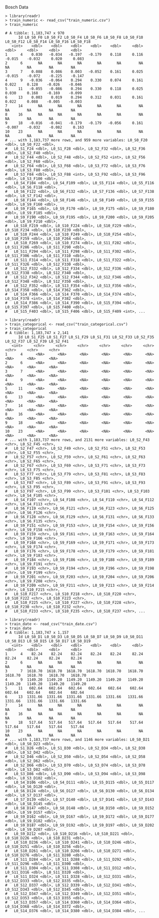 Bosch Data

```
> library(readr)
> train_numeric <- read_csv("train_numeric.csv")
> train_numeric

# A tibble: 1,183,747 x 970
      Id L0_S0_F0 L0_S0_F2 L0_S0_F4 L0_S0_F6 L0_S0_F8 L0_S0_F10 L0_S0_F12 L0_S0_F14 L0_S0_F16 L0_S0_F18
   <int>    <dbl>    <dbl>    <dbl>    <dbl>    <dbl>     <dbl>     <dbl>     <dbl>     <dbl>     <dbl>
1      4    0.030   -0.034   -0.197   -0.179    0.118     0.116    -0.015    -0.032     0.020     0.083
2      6       NA       NA       NA       NA       NA        NA        NA        NA        NA        NA
3      7    0.088    0.086    0.003   -0.052    0.161     0.025    -0.015    -0.072    -0.225    -0.147
4      9   -0.036   -0.064    0.294    0.330    0.074     0.161     0.022     0.128    -0.026    -0.046
5     11   -0.055   -0.086    0.294    0.330    0.118     0.025     0.030     0.168    -0.169    -0.099
6     13    0.003    0.019    0.294    0.312    0.031     0.161     0.022     0.088    -0.005    -0.003
7     14       NA       NA       NA       NA       NA        NA        NA        NA        NA        NA
8     16       NA       NA       NA       NA       NA        NA        NA        NA        NA        NA
9     18   -0.016   -0.041   -0.179   -0.179   -0.056     0.161    -0.007    -0.032    -0.082     0.163
10    23       NA       NA       NA       NA       NA        NA        NA        NA        NA        NA
# ... with 1,183,737 more rows, and 959 more variables: L0_S0_F20 <dbl>, L0_S0_F22 <dbl>,
#   L0_S1_F24 <dbl>, L0_S1_F28 <dbl>, L0_S2_F32 <dbl>, L0_S2_F36 <dbl>, L0_S2_F40 <dbl>,
#   L0_S2_F44 <dbl>, L0_S2_F48 <dbl>, L0_S2_F52 <int>, L0_S2_F56 <dbl>, L0_S2_F60 <dbl>,
#   L0_S2_F64 <dbl>, L0_S3_F68 <dbl>, L0_S3_F72 <dbl>, L0_S3_F76 <dbl>, L0_S3_F80 <dbl>,
#   L0_S3_F84 <dbl>, L0_S3_F88 <int>, L0_S3_F92 <dbl>, L0_S3_F96 <dbl>, L0_S3_F100 <dbl>,
#   L0_S4_F104 <dbl>, L0_S4_F109 <dbl>, L0_S5_F114 <dbl>, L0_S5_F116 <dbl>, L0_S6_F118 <dbl>,
#   L0_S6_F122 <dbl>, L0_S6_F132 <dbl>, L0_S7_F136 <dbl>, L0_S7_F138 <dbl>, L0_S7_F142 <dbl>,
#   L0_S8_F144 <dbl>, L0_S8_F146 <dbl>, L0_S8_F149 <dbl>, L0_S9_F155 <dbl>, L0_S9_F160 <dbl>,
#   L0_S9_F165 <dbl>, L0_S9_F170 <dbl>, L0_S9_F175 <dbl>, L0_S9_F180 <dbl>, L0_S9_F185 <dbl>,
#   L0_S9_F190 <dbl>, L0_S9_F195 <dbl>, L0_S9_F200 <dbl>, L0_S9_F205 <dbl>, L0_S9_F210 <dbl>,
#   L0_S10_F219 <dbl>, L0_S10_F224 <dbl>, L0_S10_F229 <dbl>, L0_S10_F234 <dbl>, L0_S10_F239 <dbl>,
#   L0_S10_F244 <dbl>, L0_S10_F249 <dbl>, L0_S10_F254 <dbl>, L0_S10_F259 <dbl>, L0_S10_F264 <dbl>,
#   L0_S10_F269 <dbl>, L0_S10_F274 <dbl>, L0_S11_F282 <dbl>, L0_S11_F286 <dbl>, L0_S11_F290 <dbl>,
#   L0_S11_F294 <dbl>, L0_S11_F298 <dbl>, L0_S11_F302 <dbl>, L0_S11_F306 <dbl>, L0_S11_F310 <dbl>,
#   L0_S11_F314 <dbl>, L0_S11_F318 <dbl>, L0_S11_F322 <dbl>, L0_S11_F326 <dbl>, L0_S12_F330 <dbl>,
#   L0_S12_F332 <dbl>, L0_S12_F334 <dbl>, L0_S12_F336 <dbl>, L0_S12_F338 <dbl>, L0_S12_F340 <dbl>,
#   L0_S12_F342 <dbl>, L0_S12_F344 <dbl>, L0_S12_F346 <dbl>, L0_S12_F348 <dbl>, L0_S12_F350 <dbl>,
#   L0_S12_F352 <dbl>, L0_S13_F354 <dbl>, L0_S13_F356 <dbl>, L0_S14_F358 <dbl>, L0_S14_F362 <dbl>,
#   L0_S14_F366 <dbl>, L0_S14_F370 <dbl>, L0_S14_F374 <dbl>, L0_S14_F378 <int>, L0_S14_F382 <dbl>,
#   L0_S14_F386 <dbl>, L0_S14_F390 <dbl>, L0_S15_F394 <dbl>, L0_S15_F397 <dbl>, L0_S15_F400 <dbl>,
#   L0_S15_F403 <dbl>, L0_S15_F406 <dbl>, L0_S15_F409 <int>, ...
```

```
> library(readr)
> train_categorical <- read_csv("train_categorical.csv")
> train_categorical
# A tibble: 1,183,747 x 2,141
      Id L0_S1_F25 L0_S1_F27 L0_S1_F29 L0_S1_F31 L0_S2_F33 L0_S2_F35 L0_S2_F37 L0_S2_F39 L0_S2_F41
   <int>     <chr>     <chr>     <chr>     <chr>     <chr>     <chr>     <chr>     <chr>     <chr>
1      4      <NA>      <NA>      <NA>      <NA>      <NA>      <NA>      <NA>      <NA>      <NA>
2      6      <NA>      <NA>      <NA>      <NA>      <NA>      <NA>      <NA>      <NA>      <NA>
3      7      <NA>      <NA>      <NA>      <NA>      <NA>      <NA>      <NA>      <NA>      <NA>
4      9      <NA>      <NA>      <NA>      <NA>      <NA>      <NA>      <NA>      <NA>      <NA>
5     11      <NA>      <NA>      <NA>      <NA>      <NA>      <NA>      <NA>      <NA>      <NA>
6     13      <NA>      <NA>      <NA>      <NA>      <NA>      <NA>      <NA>      <NA>      <NA>
7     14      <NA>      <NA>      <NA>      <NA>      <NA>      <NA>      <NA>      <NA>      <NA>
8     16      <NA>      <NA>      <NA>      <NA>      <NA>      <NA>      <NA>      <NA>      <NA>
9     18      <NA>      <NA>      <NA>      <NA>      <NA>      <NA>      <NA>      <NA>      <NA>
10    23      <NA>      <NA>      <NA>      <NA>      <NA>      <NA>      <NA>      <NA>      <NA>
# ... with 1,183,737 more rows, and 2131 more variables: L0_S2_F43 <chr>, L0_S2_F45 <chr>,
#   L0_S2_F47 <chr>, L0_S2_F49 <chr>, L0_S2_F51 <chr>, L0_S2_F53 <chr>, L0_S2_F55 <chr>,
#   L0_S2_F57 <chr>, L0_S2_F59 <chr>, L0_S2_F61 <chr>, L0_S2_F63 <chr>, L0_S2_F65 <chr>,
#   L0_S2_F67 <chr>, L0_S3_F69 <chr>, L0_S3_F71 <chr>, L0_S3_F73 <chr>, L0_S3_F75 <chr>,
#   L0_S3_F77 <chr>, L0_S3_F79 <chr>, L0_S3_F81 <chr>, L0_S3_F83 <chr>, L0_S3_F85 <chr>,
#   L0_S3_F87 <chr>, L0_S3_F89 <chr>, L0_S3_F91 <chr>, L0_S3_F93 <chr>, L0_S3_F95 <chr>,
#   L0_S3_F97 <chr>, L0_S3_F99 <chr>, L0_S3_F101 <chr>, L0_S3_F103 <chr>, L0_S4_F105 <chr>,
#   L0_S4_F107 <chr>, L0_S4_F108 <chr>, L0_S4_F110 <chr>, L0_S4_F112 <chr>, L0_S4_F113 <chr>,
#   L0_S6_F119 <chr>, L0_S6_F121 <chr>, L0_S6_F123 <chr>, L0_S6_F125 <chr>, L0_S6_F126 <chr>,
#   L0_S6_F128 <chr>, L0_S6_F129 <chr>, L0_S6_F131 <chr>, L0_S6_F133 <chr>, L0_S6_F135 <chr>,
#   L0_S9_F151 <chr>, L0_S9_F153 <chr>, L0_S9_F154 <chr>, L0_S9_F156 <chr>, L0_S9_F158 <chr>,
#   L0_S9_F159 <chr>, L0_S9_F161 <chr>, L0_S9_F163 <chr>, L0_S9_F164 <chr>, L0_S9_F166 <chr>,
#   L0_S9_F168 <chr>, L0_S9_F169 <chr>, L0_S9_F171 <chr>, L0_S9_F173 <chr>, L0_S9_F174 <chr>,
#   L0_S9_F176 <chr>, L0_S9_F178 <chr>, L0_S9_F179 <chr>, L0_S9_F181 <chr>, L0_S9_F183 <chr>,
#   L0_S9_F184 <chr>, L0_S9_F186 <chr>, L0_S9_F188 <chr>, L0_S9_F189 <chr>, L0_S9_F191 <chr>,
#   L0_S9_F193 <chr>, L0_S9_F194 <chr>, L0_S9_F196 <chr>, L0_S9_F198 <chr>, L0_S9_F199 <chr>,
#   L0_S9_F201 <chr>, L0_S9_F203 <chr>, L0_S9_F204 <chr>, L0_S9_F206 <chr>, L0_S9_F208 <chr>,
#   L0_S9_F209 <chr>, L0_S9_F211 <chr>, L0_S9_F213 <chr>, L0_S9_F214 <chr>, L0_S10_F215 <chr>,
#   L0_S10_F217 <chr>, L0_S10_F218 <chr>, L0_S10_F220 <chr>, L0_S10_F222 <chr>, L0_S10_F223 <chr>,
#   L0_S10_F225 <chr>, L0_S10_F227 <chr>, L0_S10_F228 <chr>, L0_S10_F230 <chr>, L0_S10_F232 <chr>,
#   L0_S10_F233 <chr>, L0_S10_F235 <chr>, L0_S10_F237 <chr>, ...
```

```
> library(readr)
> train_date <- read_csv("train_date.csv")
> train_date
# A tibble: 1,183,747 x 1,157
      Id L0_S0_D1 L0_S0_D3 L0_S0_D5 L0_S0_D7 L0_S0_D9 L0_S0_D11 L0_S0_D13 L0_S0_D15 L0_S0_D17 L0_S0_D19
   <int>    <dbl>    <dbl>    <dbl>    <dbl>    <dbl>     <dbl>     <dbl>     <dbl>     <dbl>     <dbl>
1      4    82.24    82.24    82.24    82.24    82.24     82.24     82.24     82.24     82.24     82.24
2      6       NA       NA       NA       NA       NA        NA        NA        NA        NA        NA
3      7  1618.70  1618.70  1618.70  1618.70  1618.70   1618.70   1618.70   1618.70   1618.70   1618.70
4      9  1149.20  1149.20  1149.20  1149.20  1149.20   1149.20   1149.20   1149.20   1149.20   1149.20
5     11   602.64   602.64   602.64   602.64   602.64    602.64    602.64    602.64    602.64    602.64
6     13  1331.66  1331.66  1331.66  1331.66  1331.66   1331.66   1331.66   1331.66   1331.66   1331.66
7     14       NA       NA       NA       NA       NA        NA        NA        NA        NA        NA
8     16       NA       NA       NA       NA       NA        NA        NA        NA        NA        NA
9     18   517.64   517.64   517.64   517.64   517.64    517.64    517.64    517.64    517.64    517.64
10    23       NA       NA       NA       NA       NA        NA        NA        NA        NA        NA
# ... with 1,183,737 more rows, and 1146 more variables: L0_S0_D21 <dbl>, L0_S0_D23 <dbl>,
#   L0_S1_D26 <dbl>, L0_S1_D30 <dbl>, L0_S2_D34 <dbl>, L0_S2_D38 <dbl>, L0_S2_D42 <dbl>,
#   L0_S2_D46 <dbl>, L0_S2_D50 <dbl>, L0_S2_D54 <dbl>, L0_S2_D58 <dbl>, L0_S2_D62 <dbl>,
#   L0_S2_D66 <dbl>, L0_S3_D70 <dbl>, L0_S3_D74 <dbl>, L0_S3_D78 <dbl>, L0_S3_D82 <dbl>,
#   L0_S3_D86 <dbl>, L0_S3_D90 <dbl>, L0_S3_D94 <dbl>, L0_S3_D98 <dbl>, L0_S3_D102 <dbl>,
#   L0_S4_D106 <dbl>, L0_S4_D111 <dbl>, L0_S5_D115 <dbl>, L0_S5_D117 <dbl>, L0_S6_D120 <dbl>,
#   L0_S6_D124 <dbl>, L0_S6_D127 <dbl>, L0_S6_D130 <dbl>, L0_S6_D134 <dbl>, L0_S7_D137 <dbl>,
#   L0_S7_D139 <dbl>, L0_S7_D140 <dbl>, L0_S7_D141 <dbl>, L0_S7_D143 <dbl>, L0_S8_D145 <dbl>,
#   L0_S8_D147 <dbl>, L0_S8_D148 <dbl>, L0_S8_D150 <dbl>, L0_S9_D152 <dbl>, L0_S9_D157 <dbl>,
#   L0_S9_D162 <dbl>, L0_S9_D167 <dbl>, L0_S9_D172 <dbl>, L0_S9_D177 <dbl>, L0_S9_D182 <dbl>,
#   L0_S9_D187 <dbl>, L0_S9_D192 <dbl>, L0_S9_D197 <dbl>, L0_S9_D202 <dbl>, L0_S9_D207 <dbl>,
#   L0_S9_D212 <dbl>, L0_S10_D216 <dbl>, L0_S10_D221 <dbl>, L0_S10_D226 <dbl>, L0_S10_D231 <dbl>,
#   L0_S10_D236 <dbl>, L0_S10_D241 <dbl>, L0_S10_D246 <dbl>, L0_S10_D251 <dbl>, L0_S10_D256 <dbl>,
#   L0_S10_D261 <dbl>, L0_S10_D266 <dbl>, L0_S10_D271 <dbl>, L0_S10_D276 <dbl>, L0_S11_D280 <dbl>,
#   L0_S11_D284 <dbl>, L0_S11_D288 <dbl>, L0_S11_D292 <dbl>, L0_S11_D296 <dbl>, L0_S11_D300 <dbl>,
#   L0_S11_D304 <dbl>, L0_S11_D308 <dbl>, L0_S11_D312 <dbl>, L0_S11_D316 <dbl>, L0_S11_D320 <dbl>,
#   L0_S11_D324 <dbl>, L0_S11_D328 <dbl>, L0_S12_D331 <dbl>, L0_S12_D333 <dbl>, L0_S12_D335 <dbl>,
#   L0_S12_D337 <dbl>, L0_S12_D339 <dbl>, L0_S12_D341 <dbl>, L0_S12_D343 <dbl>, L0_S12_D345 <dbl>,
#   L0_S12_D347 <dbl>, L0_S12_D349 <dbl>, L0_S12_D351 <dbl>, L0_S12_D353 <dbl>, L0_S13_D355 <dbl>,
#   L0_S13_D357 <dbl>, L0_S14_D360 <dbl>, L0_S14_D364 <dbl>, L0_S14_D368 <dbl>, L0_S14_D372 <dbl>,
#   L0_S14_D376 <dbl>, L0_S14_D380 <dbl>, L0_S14_D384 <dbl>, ...
```
